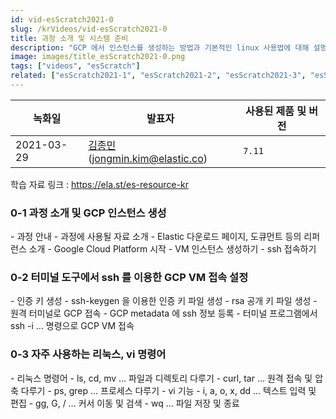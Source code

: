 ```yaml
---
id: vid-esScratch2021-0
slug: /krVideos/vid-esScratch2021-0
title: 과정 소개 및 시스템 준비
description: "GCP 에서 인스턴스를 생성하는 방법과 기본적인 linux 사용법에 대해 설명합니다."
image: images/title_esScratch2021-0.png
tags: ["videos", "esScratch"]
related: ["esScratch2021-1", "esScratch2021-2", "esScratch2021-3", "esScratch2021-4"]
---
```


녹화일        | 발표자   | 사용된 제품 및 버전
----        | ----   | ------ 
2021-03-29   | [김종민](https://github.com/kimjmin/)(jongmin.kim@elastic.co)  | <DocBadge template="elasticsearch" /> <DocBadge template="kibana" /> `7.11`

학습 자료 링크 : https://ela.st/es-resource-kr

### 0-1 과정 소개 및 GCP 인스턴스 생성
<DocVideo id="Ks0P49B4OsA" source="youtube" title="과정 소개 및 GCP 인스턴스 생성" />
- 과정 안내
  - 과정에 사용될 자료 소개
  - Elastic 다운로드 페이지, 도큐먼트 등의 리퍼런스 소개
- Google Cloud Platform 시작
  - VM 인스턴스 생성하기
  - ssh 접속하기

### 0-2 터미널 도구에서 ssh 를 이용한 GCP VM 접속 설정
<DocVideo id="-qCZyT_CXHw" source="youtube" title="터미널 도구에서 ssh 를 이용한 GCP VM 접속 설정" />
- 인증 키 생성
  - ssh-keygen 을 이용한 인증 키 파일 생성
  - rsa 공개 키 파일 생성
- 원격 터미널로 GCP 접속
  - GCP metadata 에 ssh 정보 등록
  - 터미널 프로그램에서 ssh -i … 명령으로 GCP VM 접속

### 0-3 자주 사용하는 리눅스, vi 명령어
<DocVideo id="-_42Ya_wCFI" source="youtube" title="자주 사용하는 리눅스, vi 명령어" />
- 리눅스 명령어
  - ls, cd, mv … 파일과 디렉토리 다루기
  - curl, tar … 원격 접속 및 압축 다루기
  - ps, grep … 프로세스 다루기
- vi 기능
  - i, a, o, x, dd … 텍스트 입력 및 편집
  - gg, G, / … 커서 이동 및 검색
  - wq … 파일 저장 및 종료